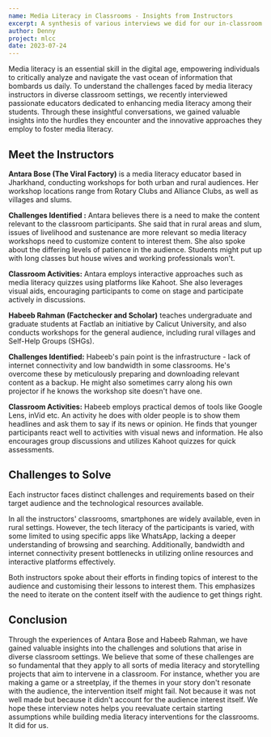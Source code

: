 ```yaml
---
name: Media Literacy in Classrooms - Insights from Instructors
excerpt: A synthesis of various interviews we did for our in-classroom media literacy game
author: Denny
project: mlcc
date: 2023-07-24
---
```


Media literacy is an essential skill in the digital age, empowering individuals to critically analyze and navigate the vast ocean of information that bombards us daily. To understand the challenges faced by media literacy instructors in diverse classroom settings, we recently interviewed  passionate educators dedicated to enhancing media literacy among their students. Through these insightful conversations, we gained valuable insights into the hurdles they encounter and the innovative approaches they employ to foster media literacy.

## Meet the Instructors
**Antara Bose (The Viral Factory)** is a media literacy educator based in Jharkhand, conducting workshops for both urban and rural audiences. Her workshop locations range from Rotary Clubs and Alliance Clubs, as well as villages and slums.

**Challenges Identified :**
Antara believes there is a need to make the content relevant to the classroom participants. She said that in rural areas and slum, issues of livelihood and sustenance are more relevant so media literacy workshops need to customize content to interest them. She also spoke about the differing levels of patience in the audience. Students might put up with long classes but house wives and working professionals won't.

**Classroom Activities:**
Antara employs interactive approaches such as media literacy quizzes using platforms like Kahoot. She also leverages visual aids, encouraging participants to come on stage and participate actively in discussions.


**Habeeb Rahman (Factchecker and Scholar)** teaches undergraduate and graduate students at Factlab an initiative by Calicut University, and also conducts workshops for the general audience, including rural villages and Self-Help Groups (SHGs).

**Challenges Identified:**
Habeeb's pain point is the infrastructure - lack of internet connectivity and low bandwidth in some classrooms. He's overcome these by meticulously preparing and downloading relevant content as a backup. He might also sometimes carry along his own projector if he knows the workshop site doesn't have one.

**Classroom Activities:**
Habeeb employs practical demos of tools like Google Lens, inVid etc. An activity he does with older people is to show them headlines and ask them to say if its news or opinion. He finds that younger participants react well to activities with visual news and information. He also encourages group discussions and utilizes Kahoot quizzes for quick assessments.

## Challenges to Solve
Each instructor faces distinct challenges and requirements based on their target audience and the technological resources available.

In all the instructors' classrooms, smartphones are widely available, even in rural settings. However, the tech literacy of the participants is varied, with some limited to using specific apps like WhatsApp, lacking a deeper understanding of browsing and searching. Additionally, bandwidth and internet connectivity present bottlenecks in utilizing online resources and interactive platforms effectively.

Both instructors spoke about their efforts in finding topics of interest to the audience and customising their lessons to interest them. This emphasizes the need to iterate on the content itself with the audience to get things right.

## Conclusion
Through the experiences of Antara Bose and Habeeb Rahman, we have gained valuable insights into the challenges and solutions that arise in diverse classroom settings. We believe that some of these challenges are so fundamental that they apply to all sorts of media literacy and storytelling projects that aim to intervene in a classroom. For instance, whether you are making a game or a streetplay, if the themes in your story don't resonate with the audience, the intervention itself might fail. Not because it was not well made but because it didn't account for the audience interest itself. We hope these interview notes helps you reevaluate certain starting assumptions while building media literacy interventions for the classrooms. It did for us.